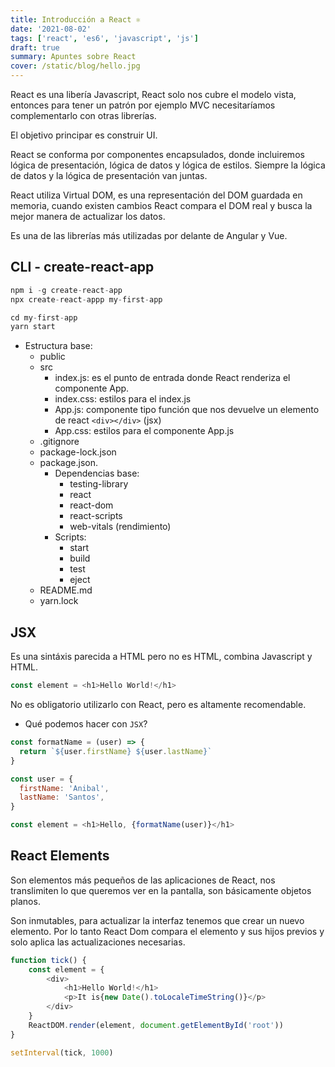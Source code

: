 ```yaml
---
title: Introducción a React ⚛️
date: '2021-08-02'
tags: ['react', 'es6', 'javascript', 'js']
draft: true
summary: Apuntes sobre React
cover: /static/blog/hello.jpg
---
```


React es una libería Javascript, React solo nos cubre el modelo vista, entonces para tener un patrón por ejemplo MVC necesitaríamos complementarlo con otras librerías.

El objetivo principar es construir UI.

React se conforma por componentes encapsulados, donde incluiremos lógica de presentación, lógica de datos y lógica de estilos. Siempre la lógica de datos y la lógica de presentación van juntas.

React utiliza Virtual DOM, es una representación del DOM guardada en memoria, cuando existen cambios React compara el DOM real y busca la mejor manera de actualizar los datos.

Es una de las librerías más utilizadas por delante de Angular y Vue.

## CLI - create-react-app

```javascript
npm i -g create-react-app
npx create-react-appp my-first-app
```

```javascript
cd my-first-app
yarn start
```

- Estructura base:
  - public
  - src
    - index.js: es el punto de entrada donde React renderiza el componente App.
    - index.css: estilos para el index.js
    - App.js: componente tipo función que nos devuelve un elemento de react `<div></div>` (jsx)
    - App.css: estilos para el componente App.js
  - .gitignore
  - package-lock.json
  - package.json.
    - Dependencias base:
      - testing-library
      - react
      - react-dom
      - react-scripts
      - web-vitals (rendimiento)
    - Scripts:
      - start
      - build
      - test
      - eject
  - README.md
  - yarn.lock

## JSX

Es una sintáxis parecida a HTML pero no es HTML, combina Javascript y HTML.

```javascript
const element = <h1>Hello World!</h1>
```

No es obligatorio utilizarlo con React, pero es altamente recomendable.

- Qué podemos hacer con `JSX`?

```javascript
const formatName = (user) => {
  return `${user.firstName} ${user.lastName}`
}

const user = {
  firstName: 'Anibal',
  lastName: 'Santos',
}

const element = <h1>Hello, {formatName(user)}</h1>
```

## React Elements

Son elementos más pequeños de las aplicaciones de React, nos translimiten lo que queremos ver en la pantalla, son básicamente objetos planos.

Son inmutables, para actualizar la interfaz tenemos que crear un nuevo elemento. Por lo tanto React Dom compara el elemento y sus hijos previos y solo aplica las actualizaciones necesarias.

```javascript
function tick() {
    const element = {
        <div>
            <h1>Hello World!</h1>
            <p>It is{new Date().toLocaleTimeString()}</p>
        </div>
    }
    ReactDOM.render(element, document.getElementById('root'))
}

setInterval(tick, 1000)
```
